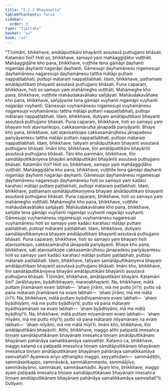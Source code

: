 ```yaml
---
title: "2.2.2 Bhayasutta"
tableOfContents: false
sidebar:
  order: 3
type: "tipitaka"
basket: "su"
book: "a3"
---
```



<DynamicBreadcrumb />

<Division number="63" book="a3" bookNo="15" page="178">

<Paragraph number="436" book="a3">
“Tīṇimāni, bhikkhave, amātāputtikāni bhayānīti assutavā puthujjano bhāsati. Katamāni tīṇi? Hoti so, bhikkhave, samayo yaṃ mahāaggiḍāho vuṭṭhāti. Mahāaggiḍāhe kho pana, bhikkhave, vuṭṭhite tena gāmāpi ḍayhanti nigamāpi ḍayhanti nagarāpi ḍayhanti. Gāmesupi ḍayhamānesu nigamesupi ḍayhamānesu nagaresupi ḍayhamānesu tattha mātāpi puttaṃ nappaṭilabhati, puttopi mātaraṃ nappaṭilabhati. Idaṃ, bhikkhave, paṭhamaṃ amātāputtikaṃ bhayanti assutavā puthujjano bhāsati.
</Paragraph>

<Paragraph number="437" book="a3">
Puna caparaṃ, bhikkhave, hoti so samayo yaṃ mahāmegho vuṭṭhāti. Mahāmeghe kho pana, bhikkhave, vuṭṭhite mahāudakavāhako sañjāyati. Mahāudakavāhake kho pana, bhikkhave, sañjāyante tena gāmāpi vuyhanti nigamāpi vuyhanti nagarāpi vuyhanti. Gāmesupi vuyhamānesu nigamesupi vuyhamānesu nagaresupi vuyhamānesu tattha mātāpi puttaṃ nappaṭilabhati, puttopi mātaraṃ nappaṭilabhati. Idaṃ, bhikkhave, dutiyaṃ amātāputtikaṃ bhayanti assutavā puthujjano bhāsati.
</Paragraph>

<Paragraph number="438" book="a3">
Puna caparaṃ, bhikkhave, hoti so samayo yaṃ bhayaṃ hoti aṭavisaṅkopo, cakkasamāruḷhā jānapadā pariyāyanti. Bhaye kho pana, bhikkhave, sati aṭavisaṅkope cakkasamāruḷhesu jānapadesu pariyāyantesu tattha mātāpi puttaṃ nappaṭilabhati, puttopi mātaraṃ nappaṭilabhati. Idaṃ, bhikkhave, tatiyaṃ amātāputtikaṃ bhayanti assutavā puthujjano bhāsati. Imāni kho, bhikkhave, tīṇi amātāputtikāni bhayānīti assutavā puthujjano bhāsati.
</Paragraph>

<Paragraph number="439" book="a3">
Tāni kho panimāni, bhikkhave, tīṇi samātāputtikāniyeva bhayāni amātāputtikāni bhayānīti assutavā puthujjano bhāsati. Katamāni tīṇi? Hoti so, bhikkhave, samayo yaṃ mahāaggiḍāho vuṭṭhāti. Mahāaggiḍāhe kho pana, bhikkhave, vuṭṭhite tena gāmāpi ḍayhanti nigamāpi ḍayhanti nagarāpi ḍayhanti. Gāmesupi ḍayhamānesu nigamesupi ḍayhamānesu nagaresupi ḍayhamānesu hoti so samayo yaṃ kadāci karahaci mātāpi puttaṃ paṭilabhati, puttopi mātaraṃ paṭilabhati. Idaṃ, bhikkhave, paṭhamaṃ samātāputtikaṃyeva bhayaṃ amātāputtikaṃ bhayanti assutavā puthujjano bhāsati.
</Paragraph>

<Paragraph number="440" book="a3">
Puna caparaṃ, bhikkhave, hoti so samayo yaṃ mahāmegho vuṭṭhāti. Mahāmeghe kho pana, bhikkhave, vuṭṭhite mahāudakavāhako sañjāyati. Mahāudakavāhake kho pana, bhikkhave, sañjāte tena gāmāpi vuyhanti nigamāpi vuyhanti nagarāpi vuyhanti. Gāmesupi vuyhamānesu nigamesupi vuyhamānesu nagaresupi vuyhamānesu hoti so samayo yaṃ kadāci karahaci mātāpi puttaṃ paṭilabhati, puttopi mātaraṃ paṭilabhati. Idaṃ, bhikkhave, dutiyaṃ samātāputtikaṃyeva bhayaṃ amātāputtikaṃ bhayanti assutavā puthujjano bhāsati.
</Paragraph>

<Paragraph number="441" book="a3">
Puna caparaṃ, bhikkhave, hoti so samayo yaṃ bhayaṃ hoti aṭavisaṅkopo, cakkasamāruḷhā jānapadā pariyāyanti. Bhaye kho pana, bhikkhave, sati aṭavisaṅkope cakkasamāruḷhesu jānapadesu pariyāyantesu hoti so samayo yaṃ kadāci karahaci mātāpi puttaṃ paṭilabhati, puttopi mātaraṃ paṭilabhati. Idaṃ, bhikkhave, tatiyaṃ samātāputtikaṃyeva bhayaṃ amātāputtikaṃ bhayanti assutavā puthujjano bhāsati. Imāni kho, bhikkhave, tīṇi samātāputtikāniyeva bhayāni amātāputtikāni bhayānīti assutavā puthujjano bhāsati.
</Paragraph>

<Paragraph number="442" book="a3">
Tīṇimāni, bhikkhave, amātāputtikāni bhayāni. Katamāni tīṇi? Jarābhayaṃ, byādhibhayaṃ, maraṇabhayanti. Na, bhikkhave, mātā puttaṃ jīramānaṃ evaṃ labhati—  ‘ahaṃ jīrāmi, mā me putto jīrī’ti; putto vā pana mātaraṃ jīramānaṃ na evaṃ labhati—  ‘ahaṃ jīrāmi, mā me mātā jīrī’ti.
</Paragraph>

<Paragraph number="443" book="a3">
Na, bhikkhave, mātā puttaṃ byādhiyamānaṃ evaṃ labhati—  ‘ahaṃ byādhiyāmi, mā me putto byādhiyī’ti; putto vā pana mātaraṃ byādhiyamānaṃ na evaṃ labhati—  ‘ahaṃ byādhiyāmi, mā me mātā byādhiyī’ti.
</Paragraph>

<Paragraph number="444" book="a3">
Na, bhikkhave, mātā puttaṃ mīyamānaṃ evaṃ labhati—  ‘ahaṃ mīyāmi, mā me putto mīyī’ti; putto vā pana mātaraṃ mīyamānaṃ na evaṃ labhati—  ‘ahaṃ mīyāmi, mā me mātā mīyī’ti. Imāni kho, bhikkhave, tīṇi amātāputtikāni bhayānīti.
</Paragraph>

<Paragraph number="445" book="a3">
Atthi, bhikkhave, maggo atthi paṭipadā imesañca tiṇṇaṃ samātāputtikānaṃ bhayānaṃ imesañca tiṇṇaṃ amātāputtikānaṃ bhayānaṃ pahānāya samatikkamāya saṃvattati. Katamo ca, bhikkhave, maggo katamā ca paṭipadā imesañca tiṇṇaṃ samātāputtikānaṃ bhayānaṃ imesañca tiṇṇaṃ amātāputtikānaṃ bhayānaṃ pahānāya samatikkamāya saṃvattati? Ayameva ariyo aṭṭhaṅgiko maggo, seyyathidaṃ—  sammādiṭṭhi, sammāsaṅkappo, sammāvācā, sammākammanto, sammāājīvo, sammāvāyāmo, sammāsati, sammāsamādhi. Ayaṃ kho, bhikkhave, maggo ayaṃ paṭipadā imesañca tiṇṇaṃ samātāputtikānaṃ bhayānaṃ imesañca tiṇṇaṃ amātāputtikānaṃ bhayānaṃ pahānāya samatikkamāya saṃvattatī”ti.

</Paragraph>
</Division>

<Paragraph number="446" type="center" book="a3">
Dutiyaṃ.
</Paragraph>